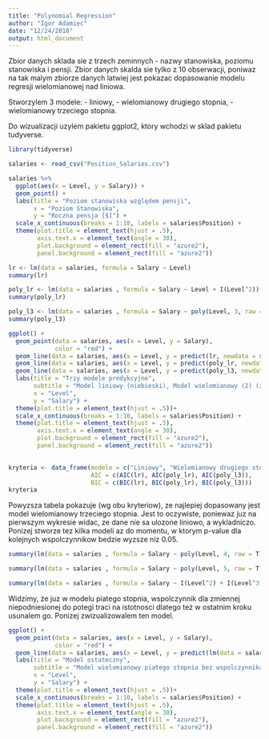 ```yaml
---
title: "Polynomial Regression"
author: "Igor Adamiec"
date: "12/24/2018"
output: html_document
---
```


Zbior danych sklada sie z trzech zeminnych - nazwy stanowiska, poziomu stanowiska i pensji. Zbior danych skalda sie tylko z 10 obserwacji, poniwaz na tak malym zbiorze danych latwiej jest pokazac dopasowanie modelu regresji wielomianowej nad liniowa.

Stworzylem 3 modele:
- liniowy,
- wielomianowy drugiego stopnia,
- wielomianowy trzeciego stopnia.

Do wizualizacji uzylem pakietu ggplot2, ktory wchodzi w sklad pakietu tudyverse.

```r
library(tidyverse)

```

```r
salaries <- read_csv("Position_Salaries.csv")
```

```r
salaries %>% 
  ggplot(aes(x = Level, y = Salary)) +
  geom_point() +
  labs(title = "Poziom stanowiska względem pensji",
       x = "Poziom Stanowiska",
       y = "Roczna pensja [$]") +
  scale_x_continuous(breaks = 1:10, labels = salaries$Position) +
  theme(plot.title = element_text(hjust = .5),
        axis.text.x = element_text(angle = 30),
        plot.background = element_rect(fill = "azure2"),
        panel.background = element_rect(fill = "azure2"))
```

```r
lr <- lm(data = salaries, formula = Salary ~ Level)
summary(lr)
```

```r
poly_lr <- lm(data = salaries , formula = Salary ~ Level + I(Level^2))
summary(poly_lr)
```

```r
poly_l3 <- lm(data = salaries , formula = Salary ~ poly(Level, 3, raw = T))
summary(poly_l3)
```

```r
ggplot() +
  geom_point(data = salaries, aes(x = Level, y = Salary),
             color = "red") +
  geom_line(data = salaries, aes(x = Level, y = predict(lr, newdata = salaries)), color = "blue") +
  geom_line(data = salaries, aes(x = Level, y = predict(poly_lr, newdata = salaries)), color = "green")+
  geom_line(data = salaries, aes(x = Level, y = predict(poly_l3, newdata = salaries)), color = "darkviolet")+
  labs(title = "Trzy modele predykcyjne",
       subtitle = "Model liniowy (niebieski), Model wielomianowy (2) (zielony), Model 3 stopnia (fioletowy)",
       x = "Level", 
       y = "Salary") +
  theme(plot.title = element_text(hjust = .5))+
  scale_x_continuous(breaks = 1:10, labels = salaries$Position) +
  theme(plot.title = element_text(hjust = .5),
        axis.text.x = element_text(angle = 30),
        plot.background = element_rect(fill = "azure2"),
        panel.background = element_rect(fill = "azure2"))
  
```

```r
kryteria <- data_frame(modele = c("Liniowy", "Wielomianowy drugiego stopnia", "Wielomianowy trzeciego stopnia"),
                       AIC = c(AIC(lr), AIC(poly_lr), AIC(poly_l3)),
                       BIC = c(BIC(lr), BIC(poly_lr), BIC(poly_l3)))
kryteria
```


Powyzsza tabela pokazuje (wg obu kryteriow), ze najlepiej dopasowany jest model wielomianowy trzeciego stopnia. Jest to oczywiste, poniewaz juz na pierwszym wykresie widac, ze dane nie sa ulozone liniowo, a wykladniczo. Ponizej stworze tez kilka modeli az do momentu, w ktorym p-value dla kolejnych wspolczynnikow bedzie wyzsze niz 0.05.

```r
summary(lm(data = salaries , formula = Salary ~ poly(Level, 4, raw = T)))
```

```r
summary(lm(data = salaries , formula = Salary ~ poly(Level, 5, raw = T)))
```

```r
summary(lm(data = salaries , formula = Salary ~ I(Level^2) + I(Level^3) + I(Level^4) + I(Level^5)))
```

Widzimy, że juz w modelu piatego stopnia, wspolczynnik dla zmiennej niepodniesionej do potegi traci na istotnosci dlatego też w ostatnim kroku usunalem go. Ponizej zwizualizowalem ten model.

```r
ggplot() +
  geom_point(data = salaries, aes(x = Level, y = Salary),
             color = "red") +
  geom_line(data = salaries, aes(x = Level, y = predict(lm(data = salaries , formula = Salary ~ I(Level^2) + I(Level^3) + I(Level^4) + I(Level^5)), newdata = salaries)), color = "blue") +
  labs(title = "Model ostateczny",
       subtitle = "Model wielomianowy piatego stopnia bez wspolczynnika pierwszego",
       x = "Level", 
       y = "Salary") +
  theme(plot.title = element_text(hjust = .5))+
  scale_x_continuous(breaks = 1:10, labels = salaries$Position) +
  theme(plot.title = element_text(hjust = .5),
        axis.text.x = element_text(angle = 30),
        plot.background = element_rect(fill = "azure2"),
        panel.background = element_rect(fill = "azure2"))
  
```
